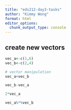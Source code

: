 ```yaml
---
title: "eds212-day3-tasks"
author: "Kimmy Wong"
format: html
editor_options: 
  chunk_output_type: console
---
```


## create new vectors
```r
vec_a<-c(1,6)
vec_b<-c(2,4)

# vector manipulation
vec_a+vec_b

vec_b-vec_a

2*vec_a

vec_a%*%vec_b
```

